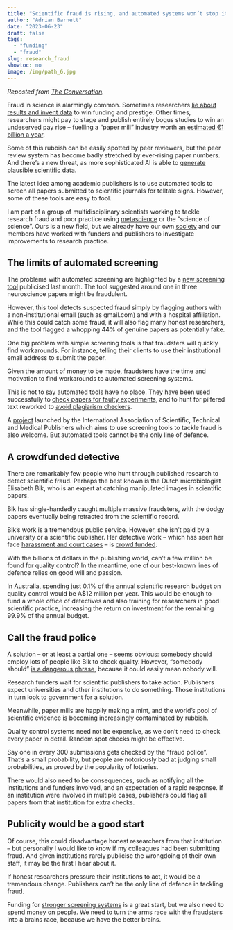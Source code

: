 ```yaml
---
title: "Scientific fraud is rising, and automated systems won’t stop it. We need research detectives"
author: "Adrian Barnett"
date: "2023-06-23"
draft: false
tags:
  - "funding"
  - "fraud"
slug: research_fraud
showtoc: no
image: /img/path_6.jpg
---
```


_Reposted from [The Conversation](https://theconversation.com/scientific-fraud-is-rising-and-automated-systems-wont-stop-it-we-need-research-detectives-206235)._

Fraud in science is alarmingly common. Sometimes researchers [lie about results and invent data](https://retractionwatch.com/2016/03/31/neuroscientist-pleads-guilty-to-fraud-gets-two-year-suspended-sentence/) to win funding and prestige. Other times, researchers might pay to stage and publish entirely bogus studies to win an undeserved pay rise – fuelling a “paper mill” industry worth [an estimated €1 billion a year](https://ioppublishing.org/news/increasing-confidence-and-trust-in-research/).

Some of this rubbish can be easily spotted by peer reviewers, but the peer review system has become badly stretched by ever-rising paper numbers. And there’s a new threat, as more sophisticated AI is able to [generate plausible scientific data](https://www.nature.com/articles/d41586-023-01780-w). 

The latest idea among academic publishers is to use automated tools to screen all papers submitted to scientific journals for telltale signs. However, some of these tools are easy to fool.

I am part of a group of multidisciplinary scientists working to tackle research fraud and poor practice using [metascience](https://en.wikipedia.org/wiki/Metascience) or the “science of science”. Ours is a new field, but we already have our own [society](https://aimos.community/) and our members have worked with funders and publishers to investigate improvements to research practice.

## The limits of automated screening

The problems with automated screening are highlighted by a [new screening tool](https://www.science.org/content/article/fake-scientific-papers-are-alarmingly-common) publicised last month. The tool suggested around one in three neuroscience papers might be fraudulent. 

However, this tool detects suspected fraud simply by flagging authors with a non-institutional email (such as gmail.com) and with a hospital affiliation. While this could catch some fraud, it will also flag many honest researchers, and the tool flagged a whopping 44% of genuine papers as potentially fake. 

One big problem with simple screening tools is that fraudsters will quickly find workarounds. For instance, telling their clients to use their institutional email address to submit the paper. 

Given the amount of money to be made, fraudsters have the time and motivation to find workarounds to automated screening systems.

This is not to say automated tools have no place. They have been used successfully to [check papers for faulty experiments](https://retractionwatch.com/2017/01/19/turned-cancer-researcher-literature-watchdog/), and to hunt for pilfered text reworked to [avoid plagiarism checkers](https://retractionwatch.com/2021/07/19/tortured-phrases-lost-in-translation-sleuths-find-even-more-problems-at-journal-that-just-flagged-400-papers/).

A [project](https://www.stm-assoc.org/stm-integrity-hub/) launched by the International Association of Scientific, Technical and Medical Publishers which aims to use screening tools to tackle fraud is also welcome. But automated tools cannot be the only line of defence. 

## A crowdfunded detective

There are remarkably few people who hunt through published research to detect scientific fraud. Perhaps the best known is the Dutch microbiologist Elisabeth Bik, who is an expert at catching manipulated images in scientific papers.

Bik has single-handedly caught multiple massive fraudsters, with the dodgy papers eventually being retracted from the scientific record. 

Bik’s work is a tremendous public service. However, she isn’t paid by a university or a scientific publisher. Her detective work – which has seen her face [harassment and court cases](https://www.theguardian.com/science/2021/may/22/world-expert-in-scientific-misconduct-faces-legal-action-for-challenging-integrity-of-hydroxychloroquine-study) – is [crowd funded](https://www.bbc.co.uk/programmes/m001lqvg).

With the billions of dollars in the publishing world, can’t a few million be found for quality control? In the meantime, one of our best-known lines of defence relies on good will and passion.

In Australia, spending just 0.1% of the annual scientific research budget on quality control would be A$12 million per year. This would be enough to fund a whole office of detectives and also training for researchers in good scientific practice, increasing the return on investment for the remaining 99.9% of the annual budget. 

## Call the fraud police

A solution – or at least a partial one – seems obvious: somebody should employ lots of people like Bik to check quality. However, “somebody should” [is a dangerous phrase](https://twitter.com/jamesheathers/status/1485980092367052804), because it could easily mean nobody will.

Research funders wait for scientific publishers to take action. Publishers expect universities and other institutions to do something. Those institutions in turn look to government for a solution.

Meanwhile, paper mills are happily making a mint, and the world’s pool of scientific evidence is becoming increasingly contaminated by rubbish.

Quality control systems need not be expensive, as we don’t need to check every paper in detail. Random spot checks might be effective. 

Say one in every 300 submissions gets checked by the “fraud police”. That’s a small probability, but people are notoriously bad at judging small probabilities, as proved by the popularity of lotteries.

There would also need to be consequences, such as notifying all the institutions and funders involved, and an expectation of a rapid response. If an institution were involved in multiple cases, publishers could flag all papers from that institution for extra checks. 

## Publicity would be a good start

Of course, this could disadvantage honest researchers from that institution – but personally I would like to know if my colleagues had been submitting fraud. And given institutions rarely publicise the wrongdoing of their own staff, it may be the first I hear about it. 

If honest researchers pressure their institutions to act, it would be a tremendous change. Publishers can’t be the only line of defence in tackling fraud. 

Funding for [stronger screening systems](https://bmcresnotes.biomedcentral.com/articles/10.1186/s13104-022-06080-6) is a great start, but we also need to spend money on people. We need to turn the arms race with the fraudsters into a brains race, because we have the better brains.

<!-- Below is The Conversation's page counter tag. Please DO NOT REMOVE. -->
<img src="https://counter.theconversation.com/content/206235/count.gif?distributor=republish-lightbox-basic" alt="The Conversation" width="1" height="1" style="border: none !important; box-shadow: none !important; margin: 0 !important; max-height: 1px !important; max-width: 1px !important; min-height: 1px !important; min-width: 1px !important; opacity: 0 !important; outline: none !important; padding: 0 !important" referrerpolicy="no-referrer-when-downgrade" />
<!-- End of code. If you don't see any code above, please get new code from the Advanced tab after you click the republish button. The page counter does not collect any personal data. More info: https://theconversation.com/republishing-guidelines -->
 